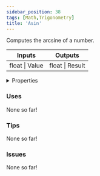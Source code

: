```yaml
---
sidebar_position: 38
tags: [Math,Trigonometry]
title: 'Asin'
---
```


Computes the arcsine of a number.



<IChip uuid="aaa4e58f-16df-426a-b7a7-a654eab97037"/>

<table><thead><tr><th>Inputs</th><th>Outputs</th></tr></thead><tbody><tr><td>float | Value</td><td>float | Result</td></tr></tbody></table>

<details>
  <summary>Properties</summary>
  <div>
    <div>
    <table>
      <tbody>
        <tr>
          <td>Is beta required?</td>
          <td>No</td>
        </tr>
        <tr>
          <td>Is chip a trolling risk?</td>
          <td>No</td>
        </tr>
        <tr>
          <td>Is chip a role assignment risk?</td>
          <td>No</td>
        </tr>
        <tr>
          <td>Chip UUID</td>
          <td>aaa4e58f-16df-426a-b7a7-a654eab97037</td>
        </tr>
        <tr>
          <td>Room availability</td>
          <td>Available everywhere</td>
        </tr>
      </tbody>
    </table>
    </div>
  </div>
</details>

### Uses

None so far!

### Tips

None so far!

### Issues

None so far!